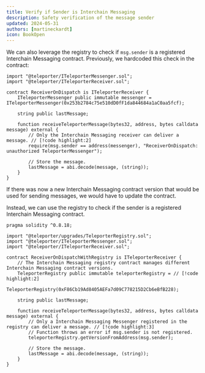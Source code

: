 ```yaml
---
title: Verify if Sender is Interchain Messaging
description: Safety verification of the message sender
updated: 2024-05-31
authors: [martineckardt]
icon: BookOpen
---
```


We can also leverage the registry to check if `msg.sender` is a registered Interchain Messaging contract. Previously, we hardcoded this check in the contract:

```solidity
import "@teleporter/ITeleporterMessenger.sol";
import "@teleporter/ITeleporterReceiver.sol";

contract ReceiverOnDispatch is ITeleporterReceiver {
    ITeleporterMessenger public immutable messenger = ITeleporterMessenger(0x253b2784c75e510dD0fF1da844684a1aC0aa5fcf);

    string public lastMessage;

    function receiveTeleporterMessage(bytes32, address, bytes calldata message) external {
        // Only the Interchain Messaging receiver can deliver a message. // [!code highlight:2]
        require(msg.sender == address(messenger), "ReceiverOnDispatch: unauthorized TeleporterMessenger");

        // Store the message.
        lastMessage = abi.decode(message, (string));
    }
}
```

If there was now a new Interchain Messaging contract version that would be used for sending messages, we would have to update the contract.

Instead, we can use the registry to check if the sender is a registered Interchain Messaging contract. 

```solidity
pragma solidity ^0.8.18;

import "@teleporter/upgrades/TeleporterRegistry.sol";
import "@teleporter/ITeleporterMessenger.sol";
import "@teleporter/ITeleporterReceiver.sol";

contract ReceiverOnDispatchWithRegistry is ITeleporterReceiver {
    // The Interchain Messaging registry contract manages different Interchain Messaging contract versions.
    TeleporterRegistry public immutable teleporterRegistry = // [!code highlight:2]
        TeleporterRegistry(0xF86Cb19Ad8405AEFa7d09C778215D2Cb6eBfB228); 

    string public lastMessage;

    function receiveTeleporterMessage(bytes32, address, bytes calldata message) external {
        // Only a Interchain Messaging Messenger registered in the registry can deliver a message. // [!code highlight:3]
        // Function throws an error if msg.sender is not registered.
        teleporterRegistry.getVersionFromAddress(msg.sender);

        // Store the message.
        lastMessage = abi.decode(message, (string));
    }
}